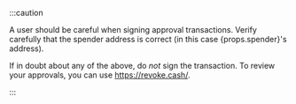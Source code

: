 :::caution

A user should be careful when signing approval transactions. Verify carefully that the spender address is correct (in this case {props.spender}'s address).

If in doubt about any of the above, do *not* sign the transaction. To review your approvals, you can use https://revoke.cash/.

:::
